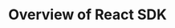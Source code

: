 ---
title: Overview of React SDK
description: Okto is a platform that allows you to integrate web3 functionality into your app without building things from scratch.
full: false
---